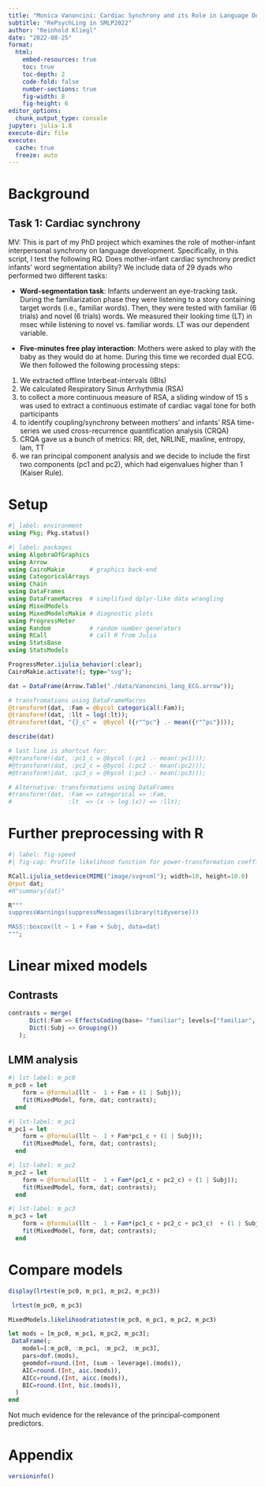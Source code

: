 ```yaml
---
title: "Monica Vanoncini: Cardiac Synchrony and its Role in Language Development"
subtitle: "RePsychLing in SMLP2022"
author: "Reinhold Kliegl"
date: "2022-08-25"
format:
  html:
    embed-resources: true
    toc: true
    toc-depth: 2
    code-fold: false
    number-sections: true
    fig-width: 8
    fig-height: 6
editor_options:
  chunk_output_type: console
jupyter: julia-1.8
execute-dir: file
execute:
  cache: true
  freeze: auto
---
```


# Background

## Task 1: Cardiac synchrony

MV: This is part of my PhD project which examines the role of mother-infant interpersonal synchrony on language development. Specifically, in this script, I test the following RQ. Does mother-infant cardiac synchrony predict infants' word segmentation ability? We include data of 29 dyads who performed two different tasks:

* **Word-segmentation task**: Infants underwent an eye-tracking task. During the familiarization phase they were listening to a story containing target words (i.e., familiar words). Then, they were tested with familiar (6 trials) and novel (6 trials) words. We measured their looking time (LT) in msec while listening to novel vs. familiar words. LT was our dependent variable.

* **Five-minutes free play interaction**: Mothers were asked to play with the baby as they would do at home. During this time we recorded dual ECG. We then followed the following processing steps:
1. We extracted offline Interbeat-intervals (IBIs)
2. We calculated Respiratory Sinus Arrhythmia (RSA)
3. to collect a more continuous measure of RSA, a sliding window of 15 s was used to extract a continuous estimate of cardiac vagal tone for both participants
4. to identify coupling/synchrony between mothers' and infants' RSA time-series we used cross-recurrence quantification analysis (CRQA)
5. CRQA gave us a bunch of metrics: RR, det, NRLINE, maxline, entropy, lam, TT
6. we ran principal component analysis and we decide to include the first two components (pc1 and pc2), which had eigenvalues higher than 1 (Kaiser Rule).

# Setup

```julia
#| label: environment
using Pkg; Pkg.status()
```

```julia
#| label: packages
using AlgebraOfGraphics
using Arrow
using CairoMakie       # graphics back-end
using CategoricalArrays
using Chain
using DataFrames
using DataFrameMacros  # simplified dplyr-like data wrangling
using MixedModels
using MixedModelsMakie # diagnostic plots
using ProgressMeter
using Random           # random number generators
using RCall            # call R from Julia
using StatsBase
using StatsModels

ProgressMeter.ijulia_behavior(:clear);
CairoMakie.activate!(; type="svg");
```

```julia
dat = DataFrame(Arrow.Table("./data/Vanoncini_lang_ECG.arrow"));

# transfromations using DataFrameMacros
@transform!(dat, :Fam = @bycol categorical(:Fam));
@transform!(dat, :llt = log(:lt));
@transform!(dat, "{}_c" =  @bycol ({r"^pc"} .- mean({r"^pc"})));

describe(dat)

# last line is shortcut for:
#@transform!(dat, :pc1_c = @bycol (:pc1 .- mean(:pc1)));
#@transform!(dat, :pc2_c = @bycol (:pc2 .- mean(:pc2)));
#@transform!(dat, :pc3_c = @bycol (:pc3 .- mean(:pc3)));

# Alternative: transformations using DataFrames
#transform!(dat, :Fam => categorical => :Fam,
#                :lt  => (x -> log.(x)) => :llt);

```

# Further preprocessing with R

```julia
#| label: fig-speed
#| fig-cap: Profile likelihood function for power-transformation coefficient λ (Box & Cox, 1964). Also shown is the 95% confidence interval.  A log-transformation is indicated for λ = 0.

RCall.ijulia_setdevice(MIME("image/svg+xml"); width=10, height=10.0)
@rput dat;
#R"summary(dat)"

R"""
suppressWarnings(suppressMessages(library(tidyverse)))

MASS::boxcox(lt ~ 1 + Fam + Subj, data=dat)
""";
```

# Linear mixed models

## Contrasts

```julia
contrasts = merge(
      Dict(:Fam => EffectsCoding(base= "familiar"; levels=["familiar", "novel"])),
      Dict(:Subj => Grouping())
   );
```

## LMM analysis

```julia
#| lst-label: m_pc0
m_pc0 = let
    form = @formula(llt ~  1 + Fam + (1 | Subj));
    fit(MixedModel, form, dat; contrasts);
  end
```

```julia
#| lst-label: m_pc1
m_pc1 = let
    form = @formula(llt ~  1 + Fam*pc1_c + (1 | Subj));
    fit(MixedModel, form, dat; contrasts);
  end
```

```julia
#| lst-label: m_pc2
m_pc2 = let
    form = @formula(llt ~  1 + Fam*(pc1_c + pc2_c) + (1 | Subj));
    fit(MixedModel, form, dat; contrasts);
  end
```

```julia
#| lst-label: m_pc3
m_pc3 = let
    form = @formula(llt ~  1 + Fam*(pc1_c + pc2_c + pc3_c)  + (1 | Subj));
    fit(MixedModel, form, dat; contrasts);
  end
```

# Compare models

```julia
display(lrtest(m_pc0, m_pc1, m_pc2, m_pc3))

 lrtest(m_pc0, m_pc3)
```

```julia
MixedModels.likelihoodratiotest(m_pc0, m_pc1, m_pc2, m_pc3)
```

```julia
let mods = [m_pc0, m_pc1, m_pc2, m_pc3];
 DataFrame(;
    model=[:m_pc0, :m_pc1, :m_pc2, :m_pc3],
    pars=dof.(mods),
    geomdof=round.(Int, (sum ∘ leverage).(mods)),
    AIC=round.(Int, aic.(mods)),
    AICc=round.(Int, aicc.(mods)),
    BIC=round.(Int, bic.(mods)),
  )
end
```

Not much evidence for the relevance of the principal-component predictors.

# Appendix
```julia
versioninfo()
```
